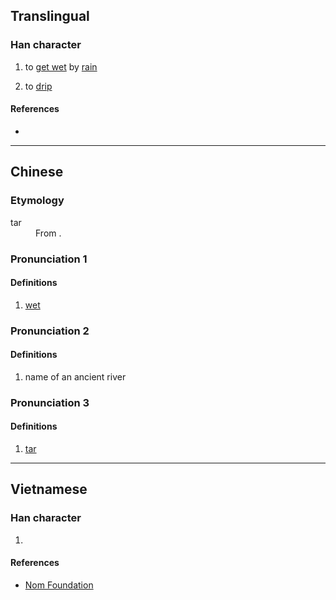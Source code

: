 {{character info/new}}
==Translingual==

===Han character===
{{Han char|rn=85|rad=水|as=10|sn=13|four=|canj=ETOR|ids=⿰氵荅}}

{{rfv|mul}}
# {{lb|zh|Cantonese}} to [[get wet]] by [[rain]]
# {{lb|zh|Cantonese}} to [[drip]]

====References====
* {{Han ref|kx=0639.310|dkj=17941|dj=1046.190|hdz=31694.020|uh=6E9A|ud=28314}}

----

==Chinese==
{{zh-forms}}

===Etymology===
; tar
: From {{bor|zh|en|tar|notext=1}}.

===Pronunciation 1===
{{zh-pron
|m=dá
|cat=
}}
{{attention|yue|needs to be assigned to Pronunciation: dap6}}

====Definitions====
{{zh-hanzi}}

# [[wet]]

===Pronunciation 2===
{{zh-pron
|m=Tà
|cat=pn
}}

====Definitions====
{{zh-hanzi}}

# name of an ancient river

===Pronunciation 3===
{{zh-pron
|m=tǎ,dá
|cat=n
}}

====Definitions====
{{zh-hanzi}}

# {{lb|zh|loanword}} [[tar]] {{gloss|substance}}

----

==Vietnamese==

===Han character===
{{vi-readings|rs=水10| hanviet = tháp}}

# {{defn|lang=vi|sort=水10}}

====References====
* [http://nomfoundation.org/common/nom_details.php?codepoint=6e9a Nom Foundation]